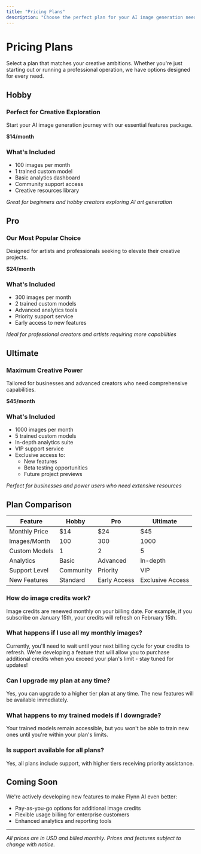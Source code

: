 ```yaml
---
title: "Pricing Plans"
description: "Choose the perfect plan for your AI image generation needs"
---
```


# Pricing Plans

Select a plan that matches your creative ambitions. Whether you're just starting out or running a professional operation, we have options designed for every need.

## Hobby

### Perfect for Creative Exploration

Start your AI image generation journey with our essential features package.

**$14/month**

### What's Included
- 100 images per month
- 1 trained custom model
- Basic analytics dashboard
- Community support access
- Creative resources library

*Great for beginners and hobby creators exploring AI art generation*

## Pro

### Our Most Popular Choice

Designed for artists and professionals seeking to elevate their creative projects.

**$24/month**

### What's Included
- 300 images per month
- 2 trained custom models
- Advanced analytics tools
- Priority support service
- Early access to new features

*Ideal for professional creators and artists requiring more capabilities*

## Ultimate

### Maximum Creative Power

Tailored for businesses and advanced creators who need comprehensive capabilities.

**$45/month**

### What's Included
- 1000 images per month
- 5 trained custom models
- In-depth analytics suite
- VIP support service
- Exclusive access to:
  - New features
  - Beta testing opportunities
  - Future project previews

*Perfect for businesses and power users who need extensive resources*

## Plan Comparison

Feature | Hobby | Pro | Ultimate
--------|-------|-----|----------
Monthly Price | $14 | $24 | $45
Images/Month | 100 | 300 | 1000
Custom Models | 1 | 2 | 5
Analytics | Basic | Advanced | In-depth
Support Level | Community | Priority | VIP
New Features | Standard | Early Access | Exclusive Access

### How do image credits work?
Image credits are renewed monthly on your billing date. For example, if you subscribe on January 15th, your credits will refresh on February 15th.

### What happens if I use all my monthly images?
Currently, you'll need to wait until your next billing cycle for your credits to refresh. We're developing a feature that will allow you to purchase additional credits when you exceed your plan's limit - stay tuned for updates!

### Can I upgrade my plan at any time?
Yes, you can upgrade to a higher tier plan at any time. The new features will be available immediately.

### What happens to my trained models if I downgrade?
Your trained models remain accessible, but you won't be able to train new ones until you're within your plan's limits.

### Is support available for all plans?
Yes, all plans include support, with higher tiers receiving priority assistance.

## Coming Soon

We're actively developing new features to make Flynn AI even better:
- Pay-as-you-go options for additional image credits
- Flexible usage billing for enterprise customers
- Enhanced analytics and reporting tools

---

*All prices are in USD and billed monthly. Prices and features subject to change with notice.*